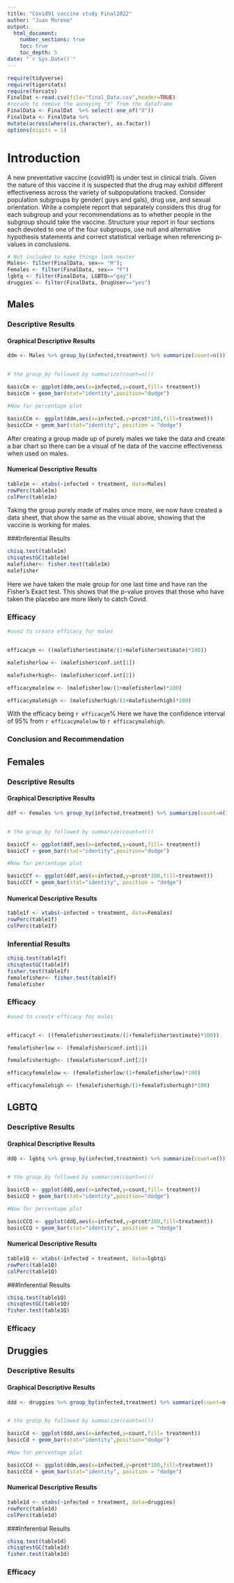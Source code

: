 ```yaml
---
title: "Covid91 vaccine study Final2022"
author: "Juan Moreno"
output: 
  html_document:
    number_sections: true
    toc: true
    toc_depth: 5
date: "`r Sys.Date()`" 
---
```


```r
require(tidyverse)
require(tigerstats)
require(forcats)
FinalDat <-read.csv(file="final_Data.csv",header=TRUE)
#recode to remove the annoying "X" from the dataframe
FinalData <- FinalDat  %>% select(-one_of("X"))
FinalData <- FinalData %>%
mutate(across(where(is.character), as.factor))
options(digits = 1)
```

# Introduction

A new  preventative vaccine (covid91) is under test in clinical trials. Given the nature of this vaccine it is suspected that the drug may exhibit different effectiveness across the variety of subpopulations tracked. Consider population subgroups by gender( guys and gals), drug use, and sexual orientation. Write a complete report that separately considers this drug for each subgroup and your recommendations as to whether people in the subgroup should take the vaccine. Structure your report in four sections each devoted to one of the four subgroups, use null and alternative hypothesis statements and correct statistical verbage when referencing p-values in conclusions.

```r
# Not included to make things look neater  
Males<- filter(FinalData, sex== "M"); 
Females <- filter(FinalData, sex== "F")
lgbtq <- filter(FinalData, LGBTQ=="gay")
druggies <- filter(FinalData, DrugUser=="yes")
```


## Males


### Descriptive Results


#### Graphical Descriptive Results

```r
ddm <- Males %>% group_by(infected,treatment) %>% summarize(count=n()) %>% mutate(prcnt=count/sum(count))


# the group_by followed by summarize(count=n())

basicCm <- ggplot(ddm,aes(x=infected,y=count,fill= treatment))
basicCm + geom_bar(stat="identity",position="dodge")

#Now for percentage plot

basicCCm <- ggplot(ddm,aes(x=infected,y=prcnt*100,fill=treatment)) 
basicCCm + geom_bar(stat="identity", position = "dodge")
```

After creating a group made up of purely males we take   the data and create a bar chart so there can be a   visual of he data of the vaccine effectiveness when   used on males.    



#### Numerical Descriptive Results


```r
table1m <- xtabs(~infected + treatment, data=Males)
rowPerc(table1m)
colPerc(table1m)
```

Taking the group purely made of males once more, we now   have created a data sheet, that show the same as the   visual above, showing that the vaccine is working for   males.  

###Inferential Results

```r
chisq.test(table1m)
chisqtestGC(table1m)
malefisher<- fisher.test(table1m)
malefisher
```

Here we have taken the male group for one last time and     have ran the Fisher's Exact test. This shows that the     p-value proves that those who have taken the placebo     are more likely to catch Covid.    

### Efficacy

```r
#used to create efficacy for males


efficacym <- ((malefisher$estimate/(1+malefisher$estimate)*100))

malefisherlow <- (malefisher$conf.int[1])

malefisherhigh<- (malefisher$conf.int[2])

efficacymalelow <- (malefisherlow/(1+malefisherlow)*100)

efficacymalehigh <- (malefisherhigh/(1+malefisherhigh)*100)
```


With the efficacy being `r efficacym`% Here we have the confidence interval of 95%  from `r efficacymalelow` to `r efficacymalehigh`. 


### Conclusion and Recommendation




## Females

### Descriptive Results

#### Graphical Descriptive Results

```r
ddf <- Females %>% group_by(infected,treatment) %>% summarize(count=n()) %>% mutate(prcnt=count/sum(count))


# the group_by followed by summarize(count=n())

basicCf <- ggplot(ddf,aes(x=infected,y=count,fill= treatment))
basicCf + geom_bar(stat="identity",position="dodge")

#Now for percentage plot

basicCCf <- ggplot(ddf,aes(x=infected,y=prcnt*100,fill=treatment)) 
basicCCf + geom_bar(stat="identity", position = "dodge")
```


#### Numerical Descriptive Results

```r
table1f <- xtabs(~infected + treatment, data=Females)
rowPerc(table1f)
colPerc(table1f)
```

### Inferential Results

```r
chisq.test(table1f)
chisqtestGC(table1f)
fisher.test(table1f)
femalefisher<- fisher.test(table1f)
femalefisher
```


### Efficacy 

```r
#used to create efficacy for males


efficacyf <- ((femalefisher$estimate/(1+femalefisher$estimate)*100))

femalefisherlow <- (femalefisher$conf.int[1])

femalefisherhigh<- (femalefisher$conf.int[2])

efficacyfemalelow <- (femalefisherlow/(1+femalefisherlow)*100)

efficacyfemalehigh <- (femalefisherhigh/(1+femalefisherhigh)*100)
```










## LGBTQ


### Descriptive Results

#### Graphical Descriptive Results

```r
ddQ <- lgbtq %>% group_by(infected,treatment) %>% summarize(count=n()) %>% mutate(prcnt=count/sum(count))


# the group_by followed by summarize(count=n())

basicCQ <- ggplot(ddQ,aes(x=infected,y=count,fill= treatment))
basicCQ + geom_bar(stat="identity",position="dodge")

#Now for percentage plot

basicCCQ <- ggplot(ddQ,aes(x=infected,y=prcnt*100,fill=treatment)) 
basicCCQ + geom_bar(stat="identity", position = "dodge")
```


#### Numerical Descriptive Results

```r
table1Q <- xtabs(~infected + treatment, data=lgbtq)
rowPerc(table1Q)
colPerc(table1Q)
```


###Inferential Results

```r
chisq.test(table1Q)
chisqtestGC(table1Q)
fisher.test(table1Q)
```


### Efficacy 





## Druggies





### Descriptive Results

#### Graphical Descriptive Results

```r
ddd <- druggies %>% group_by(infected,treatment) %>% summarize(count=n()) %>% mutate(prcnt=count/sum(count))


# the group_by followed by summarize(count=n())

basicCd <- ggplot(ddd,aes(x=infected,y=count,fill= treatment))
basicCd + geom_bar(stat="identity",position="dodge")

#Now for percentage plot

basicCCd <- ggplot(ddm,aes(x=infected,y=prcnt*100,fill=treatment)) 
basicCCd + geom_bar(stat="identity", position = "dodge")
```


#### Numerical Descriptive Results

```r
table1d <- xtabs(~infected + treatment, data=druggies)
rowPerc(table1d)
colPerc(table1d)
```


###Inferential Results

```r
chisq.test(table1d)
chisqtestGC(table1d)
fisher.test(table1d)
```


### Efficacy 


